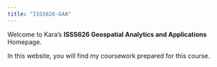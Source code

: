 ```yaml
---
title: "ISSS626-GAA"
---
```


Welcome to Kara's **ISSS626 Geospatial Analytics and Applications** Homepage. <br>

In this website, you will find my coursework prepared for this course. <br>
